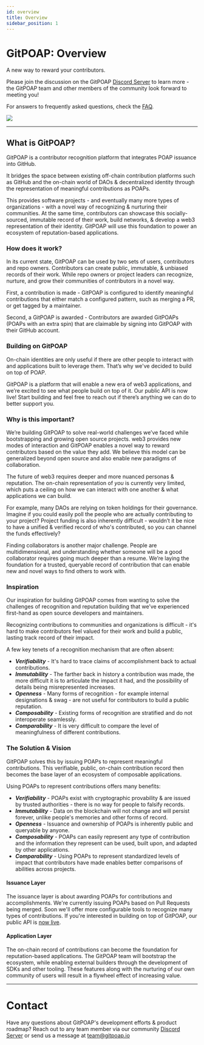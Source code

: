 ```yaml
---
id: overview
title: Overview
sidebar_position: 1
---
```



# GitPOAP: Overview

A new way to reward your contributors.

Please join the discussion on the GitPOAP [Discord Server](https://gitpoap.io/discord) to learn more - the GitPOAP team and other members of the community look forward to meeting you!

For answers to frequently asked questions, check the [FAQ](./faq.mdx).

<ImageContainer>
  <img
    src={require('@site/static/img/gitpoap_visuals/gitpoaps.png').default}
    style={{
      width: '550px',
      maxWidth: '100%',
      textAlign: 'center',
    }}
  />
</ImageContainer>

---

## What is GitPOAP?

GitPOAP is a contributor recognition platform that integrates POAP issuance into GitHub.

It bridges the space between existing off-chain contribution platforms such as GitHub and the on-chain world of DAOs & decentralized identity through the representation of meaningful contributions as POAPs.

This provides software projects - and eventually many more types of organizations - with a novel way of recognizing & nurturing their communities. At the same time, contributors can showcase this socially-sourced, immutable record of their work, build networks, & develop a web3 representation of their identity. GitPOAP will use this foundation to power an ecosystem of reputation-based applications.

### How does it work?

In its current state, GitPOAP can be used by two sets of users, contributors and repo owners. Contributors can create public, immutable, & unbiased records of their work. While repo owners or project leaders can recognize, nurture, and grow their communities of contributors in a novel way.

First, a contribution is made - GitPOAP is configured to identify meaningful contributions that either match a configured pattern, such as merging a PR, or get tagged by a maintainer.

Second, a GitPOAP is awarded - Contributors are awarded GitPOAPs (POAPs with an extra spin) that are claimable by signing into GitPOAP with their GitHub account.

<HowSvg />

### Building on GitPOAP

On-chain identities are only useful if there are other people to interact with and applications built to leverage them. That’s why we've decided to build on top of POAP.

GitPOAP is a platform that will enable a new era of web3 applications, and we’re excited to see what people build on top of it. Our public API is now live! Start building and feel free to reach out if there’s anything we can do to better support you.

### Why is this important?

We’re building GitPOAP to solve real-world challenges we’ve faced while bootstrapping and growing open source projects.  web3 provides new modes of interaction and GitPOAP enables a novel way to reward contributors based on the value they add.  We believe this model can be generalized beyond open source and also enable new paradigms of collaboration.

The future of web3 requires deeper and more nuanced personas & reputation.  The on-chain representation of *you* is currently very limited, which puts a ceiling on how we can interact with one another & what applications we can build. 

For example, many DAOs are relying on token holdings for their governance.  Imagine if you could easily poll the people who are actually contributing to your project?  Project funding is also inherently difficult - wouldn’t it be nice to have a unified & verified record of who's contributed, so you can channel the funds effectively?

Finding collaborators is another major challenge. People are multidimensional, and understanding whether someone will be a good collaborator requires going much deeper than a resume.  We’re laying the foundation for a trusted, queryable record of contribution that can enable new and novel ways to find others to work with.

### Inspiration

Our inspiration for building GitPOAP comes from wanting to solve the challenges of recognition and reputation building that we’ve experienced first-hand as open source developers and maintainers.

Recognizing contributions to communities and organizations is difficult - it's hard to make contributors feel valued for their work and build a public, lasting track record of their impact.

A few key tenets of a recognition mechanism that are often absent:

- **_Verifiability_** - It's hard to trace claims of accomplishment back to actual contributions.
- **_Immutability_** - The farther back in history a contribution was made, the more difficult it is to articulate the impact it had, and the possibility of details being misrepresented increases.
- **_Openness_** - Many forms of recognition - for example internal designations & swag - are not useful for contributors to build a public reputation.
- **_Composability_** - Existing forms of recognition are stratified and do not interoperate seamlessly.
- **_Comparability_** - It is very difficult to compare the level of meaningfulness of different contributions.

### The Solution & Vision

GitPOAP solves this by issuing POAPs to represent meaningful contributions. This verifiable, public, on-chain contribution record then becomes the base layer of an ecosystem of composable applications.

Using POAPs to represent contributions offers many benefits:

- **_Verifiability_** - POAPs exist with cryptographic provability & are issued by trusted authorities - there is no way for people to falsify records.
- **_Immutability_** - Data on the blockchain will not change and will persist forever, unlike people's memories and other forms of record.
- **_Openness_** - Issuance and ownership of POAPs is inherently public and queryable by anyone.
- **_Composability_** - POAPs can easily represent any type of contribution and the information they represent can be used, built upon, and adapted by other applications.
- **_Comparability_** - Using POAPs to represent standardized levels of impact that contributors have made enables better comparisons of abilities across projects.

#### Issuance Layer

The issuance layer is about awarding POAPs for contributions and accomplishments. We're currently issuing POAPs based on Pull Requests being merged.  Soon we'll offer more configurable tools to recognize many types of contributions.  If you're interested in building on top of GitPOAP, our public API is [now live](https://docs.gitpoap.io/api).

#### Application Layer

The on-chain record of contributions can become the foundation for reputation-based applications. The GitPOAP team will bootstrap the ecosystem, while enabling external builders through the development of SDKs and other tooling. These features along with the nurturing of our own community of users will result in a flywheel effect of increasing value.

---

# Contact

Have any questions about GitPOAP's development efforts & product roadmap? Reach out to any team member via our community [Discord Server](https://gitpoap.io/discord) or send us a message at team@gitpoap.io
